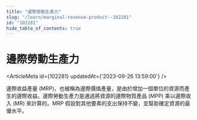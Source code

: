 ```yaml
---
title: "邊際勞動生產力"
slug: "/learn/marginal-revenue-product--102281"
id: "102281"
hide_table_of_contents: true
---
```



# 邊際勞動生產力

<ArticleMeta id={102281} updatedAt={'2023-09-26 13:59:00'} />
<div className='border-solid border-b border-t-0 my-4 border-[var(--ifm-color-gray-300)]' />

邊際收益產量 (MRP)，也被稱為邊際價值產量，是由於增加一個單位的資源而產生的邊際收益。邊際勞動生產力是通過將資源的邊際物質產品 (MPP) 乘以邊際收入 (MR) 來計算的。MRP 假設對其他要素的支出保持不變，並幫助確定資源的最優水平。
